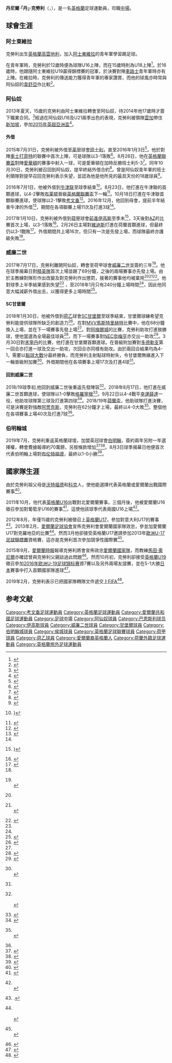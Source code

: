 {{noteTA
|G1=football|G2=EPL|G3=荷蘭足球聯賽|G4=uefa|G5=unit
|1=zh-hans:克劳利;zh-hk:高維利;zh-tw:克勞利;
|2=zh-hans:威尔希尔;zh-hk:韋舒亞;zh-tw:威爾謝爾;
|3=zh-hans:温格;zh-hk:雲加;zh-tw:溫格;zh-mo:雲格;
}} 
{{Infobox football biography
| name           = 丹尼爾·克勞利<br />Daniel Crowley
| image          = Dan_Crowley_-_Arsenal_U21s_-_2015.jpg
| caption        = 2015年克勞利為阿仙奴U21上陣
| fullname       = 丹尼爾·克勞利
| birth_date     = {{birth date and age|1997|8|3}}
| birth_place    = [[英格蘭|英格蘭]][[高雲地利|高雲地利]]
| height         = {{height|m=1.74}} 
| position       = [[中場|中場]]
| currentclub    = 
| clubnumber   = 
| youthyears1    = {{0|0000}}–2014     |youthclubs1 = [[阿士東維拉|阿士東維拉]]
| youthyears2    = 2014–2016        |youthclubs2 = [[阿仙奴|阿仙奴]]
| years1         = 2016–2017 |clubs1 = [[阿仙奴|阿仙奴]]            |caps1 = 0 |goals1 = 0
| years2         = 2015  |clubs2 = → [[班士利足球會|班士利]] |caps2 = 11 |goals2 = 0
| years3         = 2015  |clubs3 = → [[牛津联足球俱乐部|牛津联]] |caps3 = 6 |goals3 = 2
| years4         = 2015  |clubs4 = → [[前進伊高斯|伊高斯]] |caps4 = 16 |goals4 = 2
| years5         = 2017–2019 |clubs5 = [[威廉二世_(足球會)|威廉二世]]            |caps5 = 44 |goals5 = 5
| years6         = 2018  |clubs6 = → [[SC甘堡爾|甘堡爾]] |caps6 = 15 |goals6 = 3
| years7         = 2019–2021
    | caps7 = 41 | goals7 = 1 | clubs7 =   [[伯明翰足球會|伯明翰]]
| years8         = 2021  |clubs8 = → [[赫尔城足球俱乐部|侯城]] |caps8 = 22 |goals8 = 0
| nationalyears1 = 2011–2012 |nationalteam1 = [[英格蘭16歲以下足球代表隊|英格蘭U16]]     |nationalcaps1 = 6  |nationalgoals1 = 0
| nationalyears2 = 2012      |nationalteam2 = 愛爾蘭U16 |nationalcaps2 = 2  |nationalgoals2 = 0
| nationalyears3 = 2012–2013 |nationalteam3 = [[英格蘭17歲以下足球代表隊|英格蘭U17]]            |nationalcaps3 = 12 |nationalgoals3 = 0
| nationalyears4 = 2013      |nationalteam4 = 愛爾蘭U17 |nationalcaps4 = 2  |nationalgoals4 = 0
| nationalyears5 = 2015     |nationalteam5 = [[英格蘭U19|英格蘭U19]]             |nationalcaps5 = 4  |nationalgoals5 = 1 
| club-update    = 2021年1月18日
| ntupdate       = 2019年7月26日
}}
'''丹尼爾·「丹」·克勞利'''（{{lang-en|Daniel "Dan" Crowley}}，{{bd|1998年|8月3日}}），是一名[[英格蘭|英格蘭]]足球運動員，司職[[中場|中場]]。

==球會生涯==
===阿士東維拉===
克勞利出生[[英格蘭|英格蘭]][[高雲地利|高雲地利]]，加入[[阿士東維拉|阿士東維拉]]的青年軍學習踢足球。

在青年軍時，克勞利於12歲時便為球隊U16上陣，而在15歲時則為U18上陣<ref>{{cite news|last1=Michael|first1=David|title=The Genius Midfielder That Aston Villa Let Slip Away|url=http://www.myoldmansaid.com/genius-midfielder-aston-villa-slip-daniel-crowley/|accessdate=2015年8月10日|work=My Old Man Said|date=2014年1月16日|archive-url=https://web.archive.org/web/20151222090552/http://www.myoldmansaid.com/genius-midfielder-aston-villa-slip-daniel-crowley/|archive-date=2015年12月22日|dead-url=no}}</ref>。於16歲時，他跟隨阿士東維拉U19贏得錦標賽的冠軍，於決賽對陣[[車路士|車路士]]青年軍時亦有上陣。在維拉時，克勞利的傳送能力獲得青年軍的專家讚賞，而他的球風亦時常與阿仙奴的[[韋舒亞|韋舒亞]]作比較<ref>{{cite news|last1=Knights|first1=Simon|title=All you need to know about Arsenal's 'new Jack Wilshere' transfer target|url=http://talksport.com/magazine/features/130515/all-you-need-know-about-arsenals-new-jack-wilshere-transfer-target-197651|accessdate=2015年8月10日|work=TalkSports|date=2013年5月15日|archive-url=https://web.archive.org/web/20151222110239/http://talksport.com/magazine/features/130515/all-you-need-know-about-arsenals-new-jack-wilshere-transfer-target-197651|archive-date=2015年12月22日|dead-url=no}}</ref>。

===阿仙奴===
2013年夏天，15歲的克勞利由阿士東維拉轉會至阿仙奴，待2014年他17歲時才簽下職業合同。<ref>{{cite news|title=Arsenal midfielder Dan Crowley joins Barnsley on a six-month loan deal|url=http://www.ibtimes.co.uk/arsenal-midfielder-dan-crowley-joins-barnsley-six-month-loan-deal-1513659|accessdate=2015年8月10日|work=IB Times|archive-url=https://web.archive.org/web/20150806152352/http://www.ibtimes.co.uk/arsenal-midfielder-dan-crowley-joins-barnsley-six-month-loan-deal-1513659|archive-date=2015年8月6日|dead-url=no}}</ref>經過在阿仙奴U18及U21兩季出色的表現，克勞利被領隊[[雲加|雲加]]帶住[[新加坡|新加坡]]，參加[[2015年英超亞洲盃|2015年英超亞洲盃]]<ref>{{cite news|last1=Lawless|first1=Josh|title=Arsenal youngsters Daniel Crowley and Chris Willock part of squad for pre-season trip to Singapore|url=http://www.mirror.co.uk/sport/football/arsenal-youngsters-daniel-crowley-chris-6031383|accessdate=2015年8月10日|work=Mirror.co.uk|date=2015年7月9日|archive-url=https://web.archive.org/web/20150812045713/http://www.mirror.co.uk/sport/football/arsenal-youngsters-daniel-crowley-chris-6031383|archive-date=2015年8月12日|dead-url=no}}</ref>。

====外借====
2015年7月31日，克勞利被外借至[[英甲|英甲]]球會[[班士利足球會|班士利]]，直至2016年1月3日<ref>{{cite news|title=Daniel Crowley: Arsenal midfielder joins Barnsley on loan|url=http://www.bbc.co.uk/sport/0/football/33733627|accessdate=2015年8月10日|work=BBC Sport|date=2015年7月31日|archive-url=https://web.archive.org/web/20150812042243/http://www.bbc.co.uk/sport/0/football/33733627|archive-date=2015年8月12日|dead-url=no}}</ref>。他於對陣[[車士打菲特足球會|車士打菲特]]的聯賽中首次上陣，可是球隊以3-1落敗<ref>{{cite web|title=Chesterfield 3-1 Barnsley|url=http://us.soccerway.com/matches/2015/08/08/england/league-one/chesterfield-fc/barnsley-fc/2043163/|website=Soccerway|access-date=2016-06-13|archive-url=https://web.archive.org/web/20151120093643/http://us.soccerway.com/matches/2015/08/08/england/league-one/chesterfield-fc/barnsley-fc/2043163/|archive-date=2015-11-20|dead-url=no}}</ref>。8月26日，他在[[英格蘭聯賽盃|英格蘭聯賽盃]]對陣[[愛華頓足球會|愛華頓]]的賽事中射入一球，可是愛華頓在加時反勝班士利5-3<ref>{{cite news |title=BBC Sport - Barnsley 3-5 Everton (AET) |url=http://www.bbc.com/sport/0/football/33969808 |date=2015年8月26日 |work=BBC Sport |accessdate=2015年8月27日 |archive-url=https://web.archive.org/web/20150828070838/http://www.bbc.com/sport/0/football/33969808 |archive-date=2015年8月28日 |dead-url=no }}</ref>。同年10月30日，克勞利被召回到阿仙奴，提早終結外借合約<ref>{{cite web |url=http://www.arsenal.com/news/news-archive/20151030/daniel-crowley-returning-to-arsenal |title=Daniel Crowley returning to Arsenal |publisher=Arsenal F.C. |date=2015-10-30 |accessdate=2019-07-22 |archive-url=https://web.archive.org/web/20160305202835/http://www.arsenal.com/news/news-archive/20151030/daniel-crowley-returning-to-arsenal |archive-date=2016-03-05 |dead-url=no }}</ref>。曾是阿仙奴青年軍的班士利領隊{{link-en|李·約翰遜|Lee Johnson (footballer)}}對提早召回克勞利表示失望，並認為他是他所見的最具天份的18歲球員<ref name=JohnsonTalent>{{cite web |url=https://www.barnsleyfc.co.uk/news/2015/october/dan-crowley-returns-to-arsenal/ |title=Dan Crowley returns to Arsenal |publisher=Barnsley F.C. |date=2015-10-30 |accessdate=2019-07-18 |archive-url=https://web.archive.org/web/20190721140756/https://www.barnsleyfc.co.uk/news/2015/october/dan-crowley-returns-to-arsenal/ |archive-date=2019-07-21 |dead-url=no }}</ref>。

2016年7月1日，他被外借到[[牛津联足球俱乐部|牛津联]]至球季結束<ref name=SignsOxford>{{cite news |url=https://www.oxfordmail.co.uk/sport/oxfordunited/usnews/14593112.arsenal-youngster-dan-crowley-joins-oxford-united-on-a-season-long-loan/ |title=Arsenal youngster Dan Crowley joins Oxford United on a season-long loan |first=David |last=Pritchard |newspaper=Oxford Mail |date=2016-07-01 |accessdate=2019-07-22 |archive-url=https://web.archive.org/web/20190721143138/https://www.oxfordmail.co.uk/sport/oxfordunited/usnews/14593112.arsenal-youngster-dan-crowley-joins-oxford-united-on-a-season-long-loan/ |archive-date=2019-07-21 |dead-url=no }}}</ref>。8月23日，他打進在牛津聯的首顆進球，以4-2擊敗[[布莱顿足球俱乐部|布莱顿]]晉級[[英格蘭聯賽盃|英格蘭聯賽盃]]下一輪<ref>{{cite news |url=https://www.bbc.co.uk/sport/football/37091282 |title=Oxford Utd 2–4 Brighton & Hove Albion |first=Adam |last=Williams |publisher=BBC Sport |date=2016-08-23 |accessdate=2019-07-22 |archive-url=https://web.archive.org/web/20190411011949/https://www.bbc.co.uk/sport/football/37091282 |archive-date=2019-04-11 |dead-url=no }}</ref>。10月18日打進在牛津聯首顆聯賽進球，使球隊以2-1擊敗[[考文垂足球俱乐部|考文垂]]<ref name=sb1617>{{soccerbase season|85145|2016|accessdate=2019-07-22}}</ref>。2016年12月，他回到母會，提前半年結束牛津的外借<ref>{{cite news |url=https://www.bbc.co.uk/sport/football/38146298 |title=Dan Crowley: Oxford United choose to end Arsenal midfielder's loan early |publisher=BBC Sport |date=2016-12-01 |accessdate=2019-07-22 |archive-url=https://web.archive.org/web/20190721122806/https://www.bbc.co.uk/sport/football/38146298 |archive-date=2019-07-21 |dead-url=no }}</ref>，期間在各項聯賽上場11次及打進3球<ref name=sb1617/>。

2017年1月10日，克勞利被外借到[[荷兰足球甲级联赛|荷甲]]球會[[前進伊高斯|前進伊高斯]]至季末<ref>{{cite news |url=https://www.oxfordmail.co.uk/sport/oxfordunited/usnews/14954196.oxford-united-boss-michael-appleton-wishes-departing-loanee-dan-crowley-well-ahead-of-dutch-move-from-arsenal/ |title=Oxford United boss Michael Appleton wishes departing loanee Dan Crowley well ahead of Dutch move from Arsenal |first=David |last=Pritchard |newspaper=Oxford Mail |date=2016-12-08 |accessdate=2019-07-22 |archive-url=https://web.archive.org/web/20190721143334/https://www.oxfordmail.co.uk/sport/oxfordunited/usnews/14954196.oxford-united-boss-michael-appleton-wishes-departing-loanee-dan-crowley-well-ahead-of-dutch-move-from-arsenal/ |archive-date=2019-07-21 |dead-url=no }}}</ref>，3天後對[[AZ_(足球會)|AZ]]的比賽首次上場，以3-1落敗<ref>{{cite web |url=https://www.fcupdate.nl/voetbalnieuws/310374/az-wint-eerste-eredivisieduel-van-2017-van-go-ahead-eagles/ |title=AZ wint eerste Eredivisieduel van 2017 van Go Ahead Eagles |language=nl |trans-title=AZ win first Eredivisie match of 2017 against Go Ahead Eagles |website=FC Update |date=2017-01-13 |accessdate=2019-07-22 |archive-url=https://web.archive.org/web/20190721145627/https://www.fcupdate.nl/voetbalnieuws/310374/az-wint-eerste-eredivisieduel-van-2017-van-go-ahead-eagles/ |archive-date=2019-07-21 |dead-url=no }}</ref>。2月26日主場對[[維迪斯職業足球基金會|維迪斯]]打進在荷蘭首顆進球，但最終仍以3-1戰敗<ref name=Soccerway>{{cite web |url=https://uk.soccerway.com/players/dan-crowley/260313/ |title=D. Crowley |website=Soccerway |publisher=Perform Group |accessdate=2018-07-22 |archive-url=https://web.archive.org/web/20170925020639/http://uk.soccerway.com/players/dan-crowley/260313/ |archive-date=2017-09-25 |dead-url=no }}</ref>。外借期間共上場16次，但只有一次是先發上場，而球隊最終亦護級失敗<ref name=Soccerway/>。

===威廉二世===
2017年7月17日，克勞利離開阿仙奴，轉會至荷甲球會[[威廉二世_(足球會)|威廉二世]]並簽約三年<ref>{{cite web |url=https://www.arsenal.com/news/crowley-completes-transfer-holland |title=Crowley completes transfer to Holland |publisher=Arsenal F.C. |date=2017-07-17 |accessdate=2019-07-22 |archive-url=https://web.archive.org/web/20190722164803/https://www.arsenal.com/news/crowley-completes-transfer-holland |archive-date=2019-07-22 |dead-url=no }}<br>{{cite web |url=https://www.willem-ii.nl/artikel/daniel-crowley-tekent-voor-drie-seizoenen |title=Daniel Crowley tekent voor drie seizonen |language=nl |trans-title=Daniel Crowley signs for three seasons |publisher=Willem II |date=2017-07-17 |accessdate=2019-07-22 }}</ref>。他在球季揭幕日對[[精英職業足球基金會|精英隊]]首次上場並踢了69分鐘，之後的兩場賽事亦先發上場。由於主教練{{link-en|埃尔温·范德洛伊|Erwin van de Looi}}對隊形作出改變及對克勞利作出懲罰，接著的賽事他均被棄用<ref name=Soccerway/><ref>{{cite news |url=https://www.bd.nl/willem-ii/vleugelspitsen-spelen-wel-bij-jong-willem-ii~aabb65f9/ |title=Vleugelspitsen spelen wel bij Jong Willem II |language=nl |trans-title=Wing forwards do play a role in Jong Willem II |first=Max |last=Van der Put |website=BD.nl |date=2017-09-11 |accessdate=2019-07-22 |archive-url=https://web.archive.org/web/20170912003822/https://www.bd.nl/willem-ii/vleugelspitsen-spelen-wel-bij-jong-willem-ii~aabb65f9/ |archive-date=2017-09-12 |dead-url=no }}<br>{{cite news |url=https://www.bd.nl/sport/zonder-disciplinair-geschorste-crowley-recht-willem-ii-de-rug~a86eafbb/ |title=Zonder disciplinair geschorste Crowley recht Willem II de rug |language=nl |trans-title= |first=Daan |last=Daniëls |publisher=BD.nl |date=2017-09-16 |accessdate=2019-07-22 |archive-url=https://web.archive.org/web/20181212175820/https://www.bd.nl/sport/zonder-disciplinair-geschorste-crowley-recht-willem-ii-de-rug~a86eafbb/ |archive-date=2018-12-12 |dead-url=no }}</ref><ref name=Shouldnt>{{cite news |url=https://www.bd.nl/willem-ii/crowley-we-hadden-hier-niet-hoeven-te-verliezen~a116f399/ |title=Crowley: 'We hadden hier niet hoeven te verliezen' |language=nl |trans-title=Crowley: 'We shouldn't have lost here' |first=Max |last=Van der Put |website=BD.nl |date=2017-12-24 |accessdate=2019-07-22}}</ref>。他對球季上半季結果感到失望<ref name=Shouldnt/> ，至2018年1月只有240分鐘上場時間<ref name=Soccerway/>，因此他同意大幅減薪外借出去，以獲得更多上場時間<ref name=ClarkeSalter>{{cite news |url=https://www.telegraph.co.uk/football/2018/11/12/exclusive-interview-jake-clarke-salter-anddan-crowley-leaving/ |title=Exclusive interview: Meet Jake Clarke-Salter and Dan Crowley – the latest English talent making waves in Europe |first=Sam |last=Wallace |newspaper=The Daily Telegraph |location=London |date=2018-11-12 |accessdate=2019-07-22 |archive-url=https://web.archive.org/web/20190722105044/https://www.telegraph.co.uk/football/2018/11/12/exclusive-interview-jake-clarke-salter-anddan-crowley-leaving/ |archive-date=2019-07-22 |dead-url=no }}</ref>。

====SC甘堡爾====
2018年1月30日，他被外借到[[荷兰足球乙级联赛|荷乙]]球會[[SC甘堡爾|SC甘堡爾]]至球季結束，甘堡爾球練希望克勞利能提供球隊所缺乏的創造力<ref>{{cite web |url=http://cambuur.nl/nieuws/daniel-crowley-half-jaar-op-huurbasis-naar-sc-cambuur/ |title=Daniel Crowley voor half jaar op huurbasis naar SC Cambuur |language=nl |trans-title=Daniel Crowley on half-season loan to SC Cambuur |publisher=SC Cambuur |date=2018-01-30 |accessdate=2019-07-24 |archiveurl=https://web.archive.org/web/20190721152648/http://cambuur.nl/nieuws/daniel-crowley-half-jaar-op-huurbasis-naar-sc-cambuur/ |archivedate=2019-07-21 |dead-url=no }}</ref>。在對[[MVV馬斯特里赫特|MVV馬斯特里赫特]]比賽中，他在68分鐘換入上場，並在下一場賽事先發上場<ref name=Soccerway/>。對[[阿梅爾城足球會|阿梅爾城]]的比賽，克勞利助攻{{link-en|贾斯丁·马蒂厄|Justin Mathieu}}打進致勝球，使他當選為全場最佳球員<ref>{{cite web |url=http://cambuur.nl/nieuws/sc-cambuur-toont-karakter-en-pakt-drie-punten-almere-city-fc/ |title=SC Cambuur toont karakter en pakt drie punten tegen Almere City FC |language=nl |trans-title=SC Cambuur show character and take three points against Almere City FC |publisher=SC Cambuur |date=2018-03-09 |accessdate=2019-07-24 |archiveurl=https://web.archive.org/web/20190721152900/http://cambuur.nl/nieuws/sc-cambuur-toont-karakter-en-pakt-drie-punten-almere-city-fc/ |archivedate=2019-07-21 |dead-url=no }}</ref>，而下一場賽事對[[NEC奈梅亨|NEC奈梅亨]]亦交出一助攻<ref>{{cite web |url=http://cambuur.nl/nieuws/sc-cambuur-weerstaat-aanval-koploper-n-e-c/ |title=SC Cambuur weerstaat aanval van koploper N.E.C. |language=nl |trans-title=SC Cambuur resist attack of table-topping N.E.C. |publisher=SC Cambuur |date=2018-03-16 |accessdate=2019-07-24 |archiveurl=https://web.archive.org/web/20190721152905/http://cambuur.nl/nieuws/sc-cambuur-weerstaat-aanval-koploper-n-e-c/ |archivedate=2019-07-21 |dead-url=no }}</ref>。3月30日對[[禾寧丹足球會|禾寧丹]]的比賽，他打進在甘堡爾首顆進球。在晉級附加賽對[[多德勒支足球俱乐部|多德勒支]]第一回合亦打進一球及交出一助攻，次回合亦同樣有助攻。由於兩回合結果均為4-1，需要以[[點球大戰|點球大戰]]分最終勝負，而克勞利主射點球時射失，令甘堡爾無緣進入下一輪晉級附加賽<ref>{{cite web |url=http://cambuur.nl/nieuws/cambuur-trekt-goede-lijn-play-offs/ |title=SC Cambuur trekt goede lijn in de Play-Offs door |language=nl |trans-title=SC Cambuur keep on the right track in the play-offs |publisher=SC Cambuur |date=2018-05-01 |accessdate=2019-07-24 |archiveurl=https://web.archive.org/web/20190721152831/http://cambuur.nl/nieuws/cambuur-trekt-goede-lijn-play-offs/ |archivedate=2019-07-21 |dead-url=no }}<br>{{cite web |url=http://www.soccernews.nl/news/446750/wonder-van-leeuwarden-brengt-dordrecht-ronde-verder |title='Wonder van Leeuwarden' brengt Dordrecht ronde verder |language=nl |trans-title='Miracle of Leeuwarden' takes Dordrecht into the next round |website=SoccerNews.nl |date=2018-05-05 |accessdate=2019-07-25 |archive-url=https://web.archive.org/web/20190725092056/http://www.soccernews.nl/news/446750/wonder-van-leeuwarden-brengt-dordrecht-ronde-verder |archive-date=2019-07-25 |dead-url=no }}</ref>。外借期間他在各項賽事上場17次及打進4球<ref name=Soccerway/>。

====回到威廉二世====
2018/19球季初,他回到威廉二世後重返先發陣容<ref>{{cite news|title=Willem II begint zonder echte test aan competitie|url=https://www.bd.nl/willem-ii/willem-ii-begint-zonder-echte-test-aan-competitie~a59f5578/|publisher=BD.nl|language=nl|date=2018-08-04|accessdate=2019-07-21|archive-url=https://web.archive.org/web/20180805111353/https://www.bd.nl/willem-ii/willem-ii-begint-zonder-echte-test-aan-competitie~a59f5578/|archive-date=2018-08-05|dead-url=no}}<br>{{cite news|title=Aftellen: Willem II is grondig verbouwd voor nieuwe seizoen|url=https://www.bd.nl/nederlands-voetbal/aftellen-willem-ii-is-grondig-verbouwd-voor-nieuwe-seizoen~a8ae5c33/|publisher=BD.nl|language=nl|date=2018-08-06|accessdate=2019-07-21|archive-url=https://web.archive.org/web/20180807111732/https://www.bd.nl/nederlands-voetbal/aftellen-willem-ii-is-grondig-verbouwd-voor-nieuwe-seizoen~a8ae5c33/|archive-date=2018-08-07|dead-url=no}}<br>{{cite news|title=Crowley is te licht ontvlambaar: 'Met dergelijke acties dupeert hij de ploeg'|url=https://www.bd.nl/willem-ii/crowley-is-te-licht-ontvlambaar-met-dergelijke-acties-dupeert-hij-de-ploeg~a706cd01/|publisher=BD.nl|language=nl|date=2018-07-30|accessdate=2019-07-21|archive-url=https://web.archive.org/web/20180731123548/https://www.bd.nl/willem-ii/crowley-is-te-licht-ontvlambaar-met-dergelijke-acties-dupeert-hij-de-ploeg~a706cd01/|archive-date=2018-07-31|dead-url=no}}</ref>。2018年8月17日，他打進在威廉二世首顆進球，使球隊以1-0擊敗[[格羅寧根足球會|格羅寧根]]<ref>{{cite news|title=Fluitconcerten in Groningen: Willem II wint van thuisploeg|url=https://www.fcupdate.nl/voetbalnieuws/337085/fluitconcerten-in-groningen-willem-ii-wint-van-thuisploeg/|publisher=FC Update|language=nl|date=2018-08-17|accessdate=2019-07-21|archive-url=https://web.archive.org/web/20190721163958/https://www.fcupdate.nl/voetbalnieuws/337085/fluitconcerten-in-groningen-willem-ii-wint-van-thuisploeg/|archive-date=2019-07-21|dead-url=no}}</ref>。9月22日以4-4戰平[[幸運薛達|幸運薛達]]一役，他助攻球隊第三球及打進第四球<ref>{{cite news|title=Fortuna en Willem II scoren acht keer in doelpuntenfestival|url=https://www.fcupdate.nl/voetbalnieuws/338897/fortuna-en-willem-ii-scoren-acht-keer-in-doelpuntenfestival/|publisher=FC Update|language=nl|date=2018-09-22|accessdate=2019-07-21|archive-url=https://web.archive.org/web/20190721163933/https://www.fcupdate.nl/voetbalnieuws/338897/fortuna-en-willem-ii-scoren-acht-keer-in-doelpuntenfestival/|archive-date=2019-07-21|dead-url=no}}</ref>。2018/19年[[荷蘭盃|荷蘭盃]]，他助球隊打進決賽，可是決賽是對強敵[[阿贾克斯足球俱乐部|阿贾克斯]]，克勞利在62分鐘才上場，最終以4-0大敗<ref>{{cite news|title=Ajax triomfeert in Rotterdam en heeft eindelijk weer een prijs|url=https://www.fcupdate.nl/voetbalnieuws/349917/ajax-triomfeert-in-rotterdam-en-heeft-eindelijk-weer-een-prijs/|publisher=FC Update|language=nl|date=2019-05-05|accessdate=2019-07-21|archive-url=https://web.archive.org/web/20190721183808/https://www.fcupdate.nl/voetbalnieuws/349917/ajax-triomfeert-in-rotterdam-en-heeft-eindelijk-weer-een-prijs/|archive-date=2019-07-21|dead-url=no}}<br>{{cite news|title=Crowley over passeren door Koster: "Ik was geschokt"|url=https://www.fcupdate.nl/voetbalnieuws/349925/crowley-over-passeren-door-koster-ik-was-geschokt/|publisher=FC Update|language=nl|date=2019-05-05|accessdate=2019-07-21|archive-url=https://web.archive.org/web/20190721183804/https://www.fcupdate.nl/voetbalnieuws/349925/crowley-over-passeren-door-koster-ik-was-geschokt/|archive-date=2019-07-21|dead-url=no}}</ref>。整個他在各項賽事上場40次及打進7球<ref name=Soccerway/>。

===伯明翰城===
2019年7月，克勞利重返英格蘭球壇，加盟英冠球會[[伯明翰足球會|伯明翰]]，簽約兩年另附一年選擇權，轉會費據報導約70萬鎊，另按條款增加<ref>{{cite news |url=https://www.bbc.co.uk/sport/football/49030905 |title=Dan Crowley: Birmingham City sign Willem II midfielder for undisclosed fee |publisher=BBC Sport |date=2019-07-18 |accessdate=2019-07-18 |archive-url=https://web.archive.org/web/20190719134244/https://www.bbc.co.uk/sport/football/49030905 |archive-date=2019-07-19 |dead-url=no }}</ref><ref>{{cite news |url=https://www.telegraph.co.uk/football/2019/07/17/birmingham-city-close-700000-deal-fordan-crowley-willem-ii/ |title=Birmingham City close in on £700,000 deal for Dan Crowley from Willem II |first=Sam |last=Wallace |newspaper=The Daily Telegraph |location=London |date=2019-07-17 |accessdate=2019-07-18 |archive-url=https://web.archive.org/web/20190717182638/https://www.telegraph.co.uk/football/2019/07/17/birmingham-city-close-700000-deal-fordan-crowley-willem-ii/ |archive-date=2019-07-17 |dead-url=no }}</ref>。8月3日球季揭幕日他便首次代表伯明翰上場對[[布伦特福德足球俱乐部|布伦特福德]]，最終以1-0小勝<ref>{{cite news |url=https://www.bbc.co.uk/sport/football/49135729 |title=Brentford 0–1 Birmingham City |publisher=BBC Sport |date=2019-08-03 |accessdate=2019-08-03 |archive-url=https://web.archive.org/web/20190803211815/https://www.bbc.co.uk/sport/football/49135729 |archive-date=2019-08-03 |dead-url=no }}</ref>。

==國家隊生涯==
由於克勞利祖父母是[[沃特福德_(芒斯特省)|沃特福德]]和[[科克_(爱尔兰)|科克]]人，使他能選擇代表英格蘭或愛爾蘭出戰國際賽事<ref name=2018Declare>{{cite news |url=https://www.independent.ie/sport/soccer/international-soccer/former-ireland-and-england-underage-star-dan-crowley-will-declare-for-martin-oneills-side-if-he-gets-a-call-37286185.html |title=Former Ireland and England underage star Dan Crowley will declare for Martin O'Neill's side if he gets a call |first=Aidan |last=Fitzmaurice |newspaper=Irish Independent |date=2018-09-05 |accessdate=2019-07-23 |archive-url=https://web.archive.org/web/20180906115255/https://www.independent.ie/sport/soccer/international-soccer/former-ireland-and-england-underage-star-dan-crowley-will-declare-for-martin-oneills-side-if-he-gets-a-call-37286185.html |archive-date=2018-09-06 |dead-url=no }}</ref>。

2011年10月，他代表[[英格蘭16歲以下足球代表隊|英格蘭U16]]出戰對北愛爾蘭賽事。三個月後，他被愛爾蘭U16徵召參加對葡萄牙U16的賽事<ref>{{cite web |url=http://www.fai.ie/ireland/news/under-16-squad-named-for-portugal-double-header |title=Under-16 squad named for Portugal double-header |publisher=Football Association of Ireland (FAI) |date=2012-01-10 |accessdate=2019-07-24 |archive-url=https://web.archive.org/web/20190721200338/https://www.fai.ie/ireland/news/under-16-squad-named-for-portugal-double-header |archive-date=2019-07-21 |dead-url=no }}</ref>，這使他該球季代表兩國U16上場<ref>{{cite web |url=http://www.fai.ie/ireland/news/u16s-defeat-portugal-on-their-home-patch |title=U16s defeat Portugal on their home patch |publisher=FAI |date=2012-01-17 |accessdate=2019-07-24 |archive-url=https://web.archive.org/web/20160304141120/http://www.fai.ie/ireland/news/u16s-defeat-portugal-on-their-home-patch |archive-date=2016-03-04 |dead-url=no }}<br>{{cite web |url=http://www.fai.ie/ireland/news/u16s-held-to-a-draw-in-portugal |title=U16s held to a draw in Portugal |publisher=FAI |date=2012-01-19 |accessdate=2019-07-24 |archive-date=2020-08-02 |archive-url=https://web.archive.org/web/20200802063412/https://www.fai.ie/ireland/news/u16s-held-to-a-draw-in-portugal }}</ref>。

2012年8月，年僅15歲的克勞利被徵召上[[英格蘭17歲以下足球代表隊|英格蘭U17]]，參加對意大利U17的賽事<ref>{{cite news |url=https://www.thetimes.co.uk/article/clear-signs-that-england-are-heading-in-the-right-direction-sr079z0whcf |title=Clear signs that England are heading in the right direction |first=Oliver |last=Kay |newspaper=The Times |location=London |date=2012-08-29 |accessdate=2019-07-24 |quote=The England Under-17 squad's youngest member at 15 and three weeks is highly regarded for the speed and ingenuity of his passing |archive-url=https://web.archive.org/web/20190724102613/https://www.thetimes.co.uk/article/clear-signs-that-england-are-heading-in-the-right-direction-sr079z0whcf |archive-date=2019-07-24 |dead-url=no }}.</ref>。2013年2月，[[愛爾蘭足球協會|愛爾蘭足球協會]]宣佈克勞利會愛爾蘭國家隊效忠，參並加愛爾蘭U17對克羅地亞的比賽<ref>{{cite web |url=http://www.fai.ie/ireland/news/u17-head-coach-tom-mohan-names-squad-to-face-croatia |title=U17 head coach Tom Mohan names squad to face Croatia |publisher=FAI |date=2013-02-22 |accessdate=2019-07-24 |archive-url=https://web.archive.org/web/20190721201349/https://www.fai.ie/ireland/news/u17-head-coach-tom-mohan-names-squad-to-face-croatia |archive-date=2019-07-21 |dead-url=no }}<br>{{cite web |url=http://www.fai.ie/ireland/news/ireland-u17s-defeated-by-strong-croatian-side |title=Ireland U17s defeated by strong Croatian side |publisher=FAI |date=2013-02-27 |accessdate=2019-07-24 |archive-url=https://web.archive.org/web/20190721201404/https://www.fai.ie/ireland/news/ireland-u17s-defeated-by-strong-croatian-side |archive-date=2019-07-21 |dead-url=no }}<br>{{cite web |url=http://www.fai.ie/ireland/news/ireland-u17s-lose-out-again-to-croatia |title=Ireland U17s lose out again to Croatia |publisher=FAI |date=2013-02-28 |accessdate=2019-07-24 |archive-url=https://web.archive.org/web/20181229170701/https://www.fai.ie/ireland/news/ireland-u17s-lose-out-again-to-croatia |archive-date=2018-12-29 |dead-url=no }}</ref>。然而3月他卻接受英格蘭U17邀請參加2013年[[歐洲U-17足球錦標賽|歐洲U-17足球錦標賽]]資格賽，這亦是克勞利首次參加競爭性國際賽<ref>{{cite news |url=http://www.independent.ie/sport/soccer/aston-villa-star-crowley-opts-to-play-for-england-29129461.html |title=Aston Villa star Crowley opts to play for England |first=John |last=Fallon |newspaper=Irish Independent |date=2013-03-14 |accessdate=2019-07-24 |archive-url=https://web.archive.org/web/20160311141514/http://www.independent.ie/sport/soccer/aston-villa-star-crowley-opts-to-play-for-england-29129461.html |archive-date=2016-03-11 |dead-url=no }}<br>{{cite web |url=http://www.uefa.com/teamsandplayers/players/player=250058214/profile/index.html |title=Daniel Crowley |publisher=UEFA |accessdate=2019-07-24 |archive-url=https://web.archive.org/web/20180614094817/http://www.uefa.com/teamsandplayers/players/player=250058214/profile/index.html |archive-date=2018-06-14 |dead-url=no }}</ref>。

2015年9月，[[愛爾蘭時報|愛爾蘭時報]]報導克勞利將會宣佈效忠[[愛爾蘭國家足球隊|愛爾蘭國家隊]]，而教練[[馬田·奧尼爾|馬田·奧尼爾]]亦確認曾與克勞利父親談過此問題<ref>{{cite news |url=http://www.independent.ie/sport/soccer/martin-oneill-holds-talks-with-daniel-crowleys-father-and-avoids-jack-grealish-deadline-31535689.html |title=Martin O'Neill holds talks with Daniel Crowley's father and avoids Jack Grealish deadline |first=Barry |last=Lennon |newspaper=Irish Independent |date=2015-09-17 |accessdate=2019-07-24 |archive-url=https://web.archive.org/web/20190307212709/https://www.independent.ie/sport/soccer/martin-oneill-holds-talks-with-daniel-crowleys-father-and-avoids-jack-grealish-deadline-31535689.html |archive-date=2019-03-07 |dead-url=no }}</ref>。然而10月初，克勞利卻接受[[英格蘭19歲以下足球代表隊|英格蘭U19]]徵召參加[[2016年欧洲U-19足球锦标赛|2016年欧洲U-19足球锦标赛]]資7賽以及另外兩場友誼賽，並在5-1大勝[[日本20歲以下足球代表隊|日本]]賽事中打入首顆國家隊進球<ref>{{cite web |url=http://www.englandfootballonline.com/MatchRsl/MatchRslTmU19pg2.html |title=England's matches: the under-19s: 2010–20 |website=England Football Online |publisher=Chris Goodwin & Glen Isherwood |date=2019-04-09 |accessdate=2019-07-22 |archive-url=https://web.archive.org/web/20190428113016/http://www.englandfootballonline.com/MatchRsl/MatchRslTmU19pg2.html |archive-date=2019-04-28 |dead-url=no }}</ref>。

2019年2月，克勞利表示已把國家隊轉隊文件遞交上[[国际足球联合会|FIFA]]<ref>{{cite news |url=https://www.irishexaminer.com/breakingnews/sport/soccer/danny-crowley-commits-to-ireland-cause-906329.html |title=Danny Crowley commits to Ireland cause |first=John |last=Fallon |newspaper=Irish Examiner |date=2019-02-22 |accessdate=2019-07-23 |archive-url=https://web.archive.org/web/20190724102611/https://www.irishexaminer.com/breakingnews/sport/soccer/danny-crowley-commits-to-ireland-cause-906329.html |archive-date=2019-07-24 |dead-url=no }}</ref>。

==参考文献==
{{reflist|2}}


{{DEFAULTSORT:Crowley, Daniel}}
[[Category:考文垂足球運動員|Category:考文垂足球運動員]]
[[Category:英格蘭足球運動員|Category:英格蘭足球運動員]]
[[Category:愛爾蘭共和國足球運動員|Category:愛爾蘭共和國足球運動員]]
[[Category:足球中場|Category:足球中場]] 
[[Category:阿仙奴球員|Category:阿仙奴球員]]
[[Category:巴恩斯利球员|Category:巴恩斯利球员]]
[[Category:伊高斯球員|Category:伊高斯球員]]
[[Category:威廉二世球員|Category:威廉二世球員]]
[[Category:甘堡爾球員|Category:甘堡爾球員]]
[[Category:伯明翰城球員|Category:伯明翰城球員]]
[[Category:侯城球員|Category:侯城球員]]
[[Category:英格蘭足球聯賽球員|Category:英格蘭足球聯賽球員]]
[[Category:荷甲球員|Category:荷甲球員]]
[[Category:荷乙球員|Category:荷乙球員]]
[[Category:愛爾蘭裔英格蘭人|Category:愛爾蘭裔英格蘭人]]
[[Category:荷蘭外籍足球運動員|Category:荷蘭外籍足球運動員]]
[[Category:英格蘭旅外足球運動員|Category:英格蘭旅外足球運動員]]